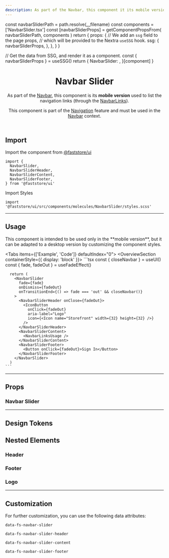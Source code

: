 ```yaml
---
description: As part of the Navbar, this component it its mobile version used to list the navigation links.
---
```



  const navbarSliderPath = path.resolve(__filename)
  const components = ['NavbarSlider.tsx']
  const [navbarSliderProps] = getComponentPropsFrom(
    navbarSliderPath,
    components
  )
  return {
    props: {
      // We add an `ssg` field to the page props,
      // which will be provided to the Nextra `useSSG` hook.
      ssg: {
        navbarSliderProps,
      },
    },
  }
}

  // Get the data from SSG, and render it as a component.
  const { navbarSliderProps } = useSSG()
  return {
    NavbarSlider: <PropsSection propsList={navbarSliderProps} />,
  }[component]
}

<header>

# Navbar Slider

As part of the [Navbar](/components/organisms/navbar), this component is its **mobile version** used to list the navigation links (through the [NavbarLinks](/components/molecules/navbar-links)).

This component is part of the [Navigation](/components/features/navigation) feature and must be used in the [Navbar](/components/organisms/navbar) context.

</header>

## Import

Import the component from [@faststore/ui](/../components)

```tsx
import {
  NavbarSlider,
  NavbarSliderHeader,
  NavbarSliderContent,
  NavbarSliderFooter,
} from '@faststore/ui'
```

Import Styles

```tsx
import '@faststore/ui/src/components/molecules/NavbarSlider/styles.scss'
```

---

## Usage

<Callout type="warning" emoji="⚠️">
  This component is intended to be used only in the **mobile version**, but it
  can be adapted to a desktop version by customizing the component styles.
</Callout>

<Tabs items={['Example', 'Code']} defaultIndex="0">
  <Tab>
    <OverviewSection containerStyle={{ display: 'block' }}>
      <UIProvider>
        <NavbarSliderUsage />
      </UIProvider>
    </OverviewSection>
  </Tab>
  <Tab>
    ```tsx
      const { closeNavbar } = useUI()
      const { fade, fadeOut } = useFadeEffect()

      return (
        <NavbarSlider
          fade={fade}
          onDismiss={fadeOut}
          onTransitionEnd={() => fade === 'out' && closeNavbar()}
        >
          <NavbarSliderHeader onClose={fadeOut}>
            <IconButton
              onClick={fadeOut}
              aria-label="Logo"
              icon={<Icon name="Storefront" width={32} height={32} />}
            />
          </NavbarSliderHeader>
          <NavbarSliderContent>
            <NavbarLinksUsage />
          </NavbarSliderContent>
          <NavbarSliderFooter>
            <Button onClick={fadeOut}>Sign In</Button>
          </NavbarSliderFooter>
        </NavbarSlider>
      )
    ```

  </Tab>
</Tabs>

---

## Props

### Navbar Slider

<NavbarSliderPropsSection component="NavbarSlider" />

---

## Design Tokens

<TokenTable>
  <TokenRow token="--fs-navbar-slider-padding" value="var(--fs-spacing-3)" />
</TokenTable>

## Nested Elements

### Header

<TokenTable>
  <TokenRow
    token="--fs-navbar-slider-header-padding-bottom"
    value="var(--fs-spacing-2)"
  />
  <TokenRow
    token="--fs-navbar-slider-header-button-margin-right"
    value="calc(-1 * var(--fs-spacing-1))"
  />
</TokenTable>

### Footer

<TokenTable>
  <TokenRow
    token="--fs-navbar-slider-footer-padding-top"
    value="var(--fs-navbar-slider-header-padding-bottom)"
  />
  <TokenRow
    token="--fs-navbar-slider-footer-margin-top"
    value="var(--fs-navbar-slider-header-padding-bottom)"
  />
</TokenTable>

### Logo

<TokenTable>
  <TokenRow token="--fs-navbar-slider-logo-height" value="2.375rem" />
  <TokenRow token="--fs-navbar-slider-logo-padding" value="0" />
  <TokenRow
    token="--fs-navbar-slider-logo-margin-right"
    value="var(--fs-spacing-5)"
  />
</TokenTable>

---

## Customization

For further customization, you can use the following data attributes:

`data-fs-navbar-slider`

`data-fs-navbar-slider-header`

`data-fs-navbar-slider-content`

`data-fs-navbar-slider-footer`
